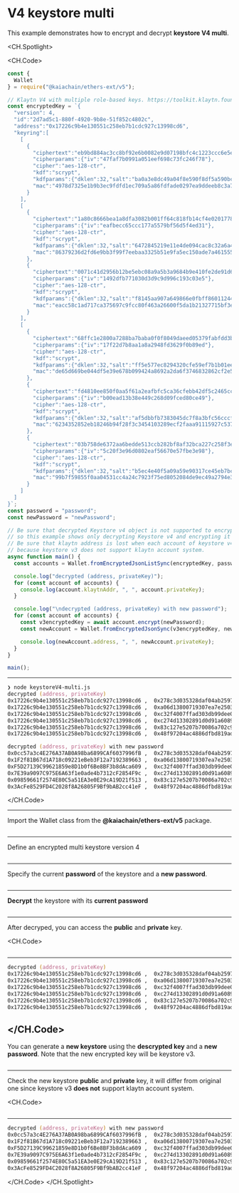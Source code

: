 # V4 keystore multi

This example demonstrates how to encrypt and decrypt **keystore V4 multi**.

<CH.Spotlight>

<CH.Code>

```js keystoreV4-multi.js
const {
  Wallet
} = require("@kaiachain/ethers-ext/v5");

// Klaytn V4 with multiple role-based keys. https://toolkit.klaytn.foundation/misc/generateKeystore
const encryptedKey = `{
  "version": 4,
  "id":"2d7ad5c1-880f-4920-9b8e-51f852c4802c",
  "address":"0x17226c9b4e130551c258eb7b1cdc927c13998cd6",
  "keyring":[
    [
      {
        "ciphertext":"eb9bd884ac3cc8bf92e6b0082e9d07198bfc4c1223ccc6e5edf7452ad612b2b5",
        "cipherparams":{"iv":"47faf7b0991a051eef698c73fc246f78"},
        "cipher":"aes-128-ctr",
        "kdf":"scrypt",
        "kdfparams":{"dklen":32,"salt":"ba0a3e8dc49a04f8e590f8df5a590bc6e134b031ce10f46d73d4c459aa4c08f8","n":4096,"r":8,"p":1},
        "mac":"4978d7325e1b9b3ec9fdfd1ec709a5a86fdfade0297ea9ddeeb8c3a7a62ae898"
      }
    ],
    [
      {
        "ciphertext":"1a80c8666bea1a8dfa3082b001ff64c818fb14cf4e02017785e0edcc7a277af4",
        "cipherparams":{"iv":"eafbecc65ccc177a5579bf56d5f4ed31"},
        "cipher":"aes-128-ctr",
        "kdf":"scrypt",
        "kdfparams":{"dklen":32,"salt":"6472845219e11e4de094cac8c32a6a4d13e69cd4507780a7a37f5e411e1d895d","n":4096,"r":8,"p":1},
        "mac":"86379236d2fd6e9bb3f99f7eebaa3325b51e9fa5ec150ade7a461555c0a14ca3"
      },
      {
        "ciphertext":"0071c41d2956b12be5ebc08a9a5b3a9684b9e410fe2de91d614be977fb2a0bdb",
        "cipherparams":{"iv":"1492dfb771030d3d9c9d996c193c03e5"},
        "cipher":"aes-128-ctr",
        "kdf":"scrypt",
        "kdfparams":{"dklen":32,"salt":"f8145aa907a649866e0fbff86011244584ddc86559cf4901f8f69b670c234fd7","n":4096,"r":8,"p":1},
        "mac":"eacc58c1ad717ca375697c9fcc80f463a26600f5da1b21327715bf3efa047be5"
      }
    ],
    [
      {
        "ciphertext":"68ffc1e2800a7288ba7baba0f0f8049daeed05379fabfdd3bc017fa85c49ab50",
        "cipherparams":{"iv":"17f22d7b8aa1a8a2948fd3629f0b89ed"},
        "cipher":"aes-128-ctr",
        "kdf":"scrypt",
        "kdfparams":{"dklen":32,"salt":"ff5e577ec8294320cfe59ef7b1b01ee44d4c9f19c8fbc31f333059c74eb8c6d2","n":4096,"r":8,"p":1},
        "mac":"de65d669be044df5e39e678b099424a8692a2da6f3746832862cf2e5d6ada612"
      },
      {
        "ciphertext":"fd4810ee850f0aa5f61a2eafbfc5ca36cfebb42df5c2465cc8ae5188029b188b",
        "cipherparams":{"iv":"b00ead13b38e449c268d09fced80ce49"},
        "cipher":"aes-128-ctr",
        "kdf":"scrypt",
        "kdfparams":{"dklen":32,"salt":"af5dbbfb7383045dc7f8a3bfc56cccfc22a5150a1f87e454d40893a4b6fea9a1","n":4096,"r":8,"p":1},
        "mac":"6234352852eb18246b94f28f3c3454103289ecf2faaa91115927c53729bb0805"
      },
      {
        "ciphertext":"03b758de6372aa6bedde513ccb282bf8af32bca227c258f3e0fc85ce454d72a4",
        "cipherparams":{"iv":"5c20f3e96d0802eaf56670e57fbe3e98"},
        "cipher":"aes-128-ctr",
        "kdf":"scrypt",
        "kdfparams":{"dklen":32,"salt":"b5ec4e40f5a09a59e90317ce45eb7bcd73a2a9afe70f6f2e32548fd38ed2da3b","n":4096,"r":8,"p":1},
        "mac":"99b7f59855f0aa04531cc4a24c7923f75ed8052084de9ec49a2794e3899c3274"
      }
    ]
  ]
}`;
const password = "password";
const newPassword = "newPassword";

// Be sure that decrypted Keystore v4 object is not supported to encrypt keystore v4 again. 
// so this example shows only decrypting Keystore v4 and encrypting it as keysotre v3.
// Be sure that klaytn address is lost when each account of keystore v4 is encrypted as keysotre v3,
// because keystore v3 does not support klaytn account system.
async function main() {
  const accounts = Wallet.fromEncryptedJsonListSync(encryptedKey, password);

  console.log("decrypted (address, privateKey)");
  for (const account of accounts) {
    console.log(account.klaytnAddr, ", ", account.privateKey);
  }

  console.log("\ndecrypted (address, privateKey) with new password");
  for (const account of accounts) {
    const v3encryptedKey = await account.encrypt(newPassword);
    const newAccount = Wallet.fromEncryptedJsonSync(v3encryptedKey, newPassword);

    console.log(newAccount.address, ", ", newAccount.privateKey);
  }
}

main();
```
---

```zsh output
❯ node keystoreV4-multi.js
decrypted (address, privateKey)
0x17226c9b4e130551c258eb7b1cdc927c13998cd6 ,  0x278c3d035328daf04ab2597da96dd2d8868fd61a8837030f7d8a85f27b7f1bad
0x17226c9b4e130551c258eb7b1cdc927c13998cd6 ,  0xa06d13800719307ea7e2503ea441c2ea49279d0d600a2eec2887b50928869676
0x17226c9b4e130551c258eb7b1cdc927c13998cd6 ,  0xc32f4007ffad303db99dee0d79a720e1d70c4b2babf8e33cb28170a16bac467d
0x17226c9b4e130551c258eb7b1cdc927c13998cd6 ,  0xc274d13302891d0d91a60891a48fde8c2860018f8dcb6293dcc0b28a238590b0
0x17226c9b4e130551c258eb7b1cdc927c13998cd6 ,  0x83c127e5207b70086a702c93f1c9a041f15ce49ee5183ce848f35c64de196eff
0x17226c9b4e130551c258eb7b1cdc927c13998cd6 ,  0x48f97204ac4886dfbd819ada04ea31a730c6fc43fcb08900566360ee7402f93b

decrypted (address, privateKey) with new password
0x0cc57a3c4E276A37AB0A98ba6899CAf6037996fB ,  0x278c3d035328daf04ab2597da96dd2d8868fd61a8837030f7d8a85f27b7f1bad
0x1F2f81B67d1A718c09221eBeb3F12a7192389663 ,  0xa06d13800719307ea7e2503ea441c2ea49279d0d600a2eec2887b50928869676
0xF5D27139C99621859e8D1b0f6Be8BF3b8dAca609 ,  0xc32f4007ffad303db99dee0d79a720e1d70c4b2babf8e33cb28170a16bac467d
0x7E39a9097C975E6A63f1e0ade4b7312cF2854F9c ,  0xc274d13302891d0d91a60891a48fde8c2860018f8dcb6293dcc0b28a238590b0
0x09859661f2574E80C5a51EA3e0E29cA19D21f513 ,  0x83c127e5207b70086a702c93f1c9a041f15ce49ee5183ce848f35c64de196eff
0x3AcFe8529FD4C2028f8A26805F9Bf9bAB2cc41eF ,  0x48f97204ac4886dfbd819ada04ea31a730c6fc43fcb08900566360ee7402f93b
```

</CH.Code>

---

Import the Wallet class from the **@kaiachain/ethers-ext/v5** package.

```js keystoreV4-multi.js focus=1:3

```
---
Define an encrypted multi keystore version 4

```js keystoreV4-multi.js focus=6:66

```
---
Specify the current **password** of the keystore and a **new password**.

```js keystoreV4-multi.js focus=67:68

```
---
**Decrypt** the keystore with its **current password**

```js keystoreV4-multi.js focus=77:80

```
---
After decryped, you can access the **public** and **private** key.

<CH.Code>
```js keystoreV4-multi.js focus=79

```
---

```zsh output
decrypted (address, privateKey)
0x17226c9b4e130551c258eb7b1cdc927c13998cd6 ,  0x278c3d035328daf04ab2597da96dd2d8868fd61a8837030f7d8a85f27b7f1bad
0x17226c9b4e130551c258eb7b1cdc927c13998cd6 ,  0xa06d13800719307ea7e2503ea441c2ea49279d0d600a2eec2887b50928869676
0x17226c9b4e130551c258eb7b1cdc927c13998cd6 ,  0xc32f4007ffad303db99dee0d79a720e1d70c4b2babf8e33cb28170a16bac467d
0x17226c9b4e130551c258eb7b1cdc927c13998cd6 ,  0xc274d13302891d0d91a60891a48fde8c2860018f8dcb6293dcc0b28a238590b0
0x17226c9b4e130551c258eb7b1cdc927c13998cd6 ,  0x83c127e5207b70086a702c93f1c9a041f15ce49ee5183ce848f35c64de196eff
0x17226c9b4e130551c258eb7b1cdc927c13998cd6 ,  0x48f97204ac4886dfbd819ada04ea31a730c6fc43fcb08900566360ee7402f93b
````

</CH.Code>
---
You can generate a **new keystore** using the **descrypted key** and a **new password**. Note that the new encrypted key will be keystore v3.

```js keystoreV4-multi.js focus=70:73,82:88

```
---
Check the new keystore **public** and **private** key, it will differ from original one since keystore v3 **does not** support klaytn account system.

<CH.Code>
```js keystoreV4-multi.js focus=85:87

```
---

```zsh output
decrypted (address, privateKey) with new password
0x0cc57a3c4E276A37AB0A98ba6899CAf6037996fB ,  0x278c3d035328daf04ab2597da96dd2d8868fd61a8837030f7d8a85f27b7f1bad
0x1F2f81B67d1A718c09221eBeb3F12a7192389663 ,  0xa06d13800719307ea7e2503ea441c2ea49279d0d600a2eec2887b50928869676
0xF5D27139C99621859e8D1b0f6Be8BF3b8dAca609 ,  0xc32f4007ffad303db99dee0d79a720e1d70c4b2babf8e33cb28170a16bac467d
0x7E39a9097C975E6A63f1e0ade4b7312cF2854F9c ,  0xc274d13302891d0d91a60891a48fde8c2860018f8dcb6293dcc0b28a238590b0
0x09859661f2574E80C5a51EA3e0E29cA19D21f513 ,  0x83c127e5207b70086a702c93f1c9a041f15ce49ee5183ce848f35c64de196eff
0x3AcFe8529FD4C2028f8A26805F9Bf9bAB2cc41eF ,  0x48f97204ac4886dfbd819ada04ea31a730c6fc43fcb08900566360ee7402f93b
````

</CH.Code>
</CH.Spotlight>
